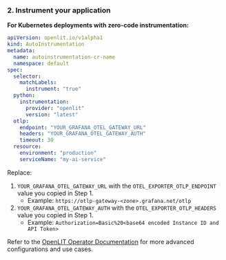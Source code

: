 ### 2. Instrument your application

**For Kubernetes deployments with zero-code instrumentation:**

```yaml
apiVersion: openlit.io/v1alpha1
kind: AutoInstrumentation
metadata:
  name: autoinstrumentation-cr-name
  namespace: default
spec:
  selector:
    matchLabels:
      instrument: "true"
  python:
    instrumentation:
      provider: "openlit"
      version: "latest"
  otlp:
    endpoint: "YOUR_GRAFANA_OTEL_GATEWAY_URL"
    headers: "YOUR_GRAFANA_OTEL_GATEWAY_AUTH"
    timeout: 30
  resource:
    environment: "production"
    serviceName: "my-ai-service"
```

Replace:
1. `YOUR_GRAFANA_OTEL_GATEWAY_URL` with the `OTEL_EXPORTER_OTLP_ENDPOINT` value you copied in Step 1.
    * Example: `https://otlp-gateway-<zone>.grafana.net/otlp`
1. `YOUR_GRAFANA_OTEL_GATEWAY_AUTH` with the `OTEL_EXPORTER_OTLP_HEADERS` value you copied in Step 1.
    * Example: `Authorization=Basic%20<base64 encoded Instance ID and API Token>`

Refer to the [OpenLIT Operator Documentation](/latest/operator/overview) for more advanced configurations and use cases.

